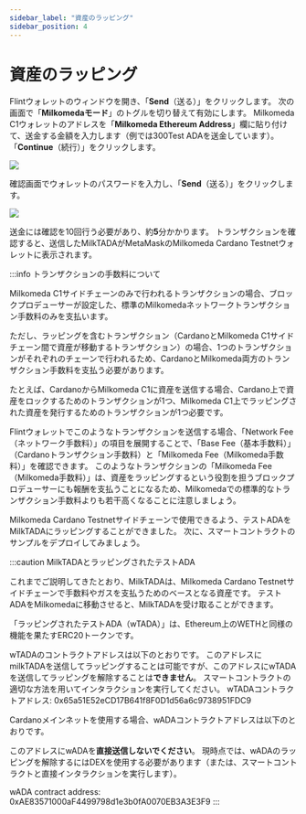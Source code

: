```yaml
---
sidebar_label: "資産のラッピング"
sidebar_position: 4
---
```


# 資産のラッピング

Flintウォレットのウィンドウを開き、「**Send**（送る）」をクリックします。 次の画面で「**Milkomedaモード**」のトグルを切り替えて有効にします。 Milkomeda C1ウォレットのアドレスを「**Milkomeda Ethereum Address**」欄に貼り付けて、送金する金額を入力します（例では300Test ADAを送金しています）。 「**Continue**（続行）」をクリックします。

![](/img/flint-wrap-tada.png)

確認画面でウォレットのパスワードを入力し、「**Send**（送る）」をクリックします。

![](/img/flint-wrap-tada-confirm.png)

送金には確認を10回行う必要があり、約**5**分かかります。 トランザクションを確認すると、送信したMilkTADAがMetaMaskのMilkomeda Cardano Testnetウォレットに表示されます。

:::info トランザクションの手数料について

Milkomeda C1サイドチェーンのみで行われるトランザクションの場合、ブロックプロデューサーが設定した、標準のMilkomedaネットワークトランザクション手数料のみを支払います。

ただし、ラッピングを含むトランザクション（CardanoとMilkomeda C1サイドチェーン間で資産が移動するトランザクション）の場合、1つのトランザクションがそれぞれのチェーンで行われるため、CardanoとMilkomeda両方のトランザクション手数料を支払う必要があります。

たとえば、CardanoからMilkomeda C1に資産を送信する場合、Cardano上で資産をロックするためのトランザクションが1つ、Milkomeda C1上でラッピングされた資産を発行するためのトランザクションが1つ必要です。

Flintウォレットでこのようなトランザクションを送信する場合、「Network Fee（ネットワーク手数料）」の項目を展開することで、「Base Fee（基本手数料）」（Cardanoトランザクション手数料）と「Milkomeda Fee（Milkomeda手数料）」を確認できます。 このようなトランザクションの「Milkomeda Fee（Milkomeda手数料）」は、資産をラッピングするという役割を担うブロックプロデューサーにも報酬を支払うことになるため、Milkomedaでの標準的なトランザクション手数料よりも若干高くなることに注意しましょう。

Milkomeda Cardano Testnetサイドチェーンで使用できるよう、テストADAをMilkTADAにラッピングすることができました。 次に、スマートコントラクトのサンプルをデプロイしてみましょう。

:::caution MilkTADAとラッピングされたテストADA

これまでご説明してきたとおり、MilkTADAは、Milkomeda Cardano Testnetサイドチェーンで手数料やガスを支払うためのベースとなる資産です。 テストADAをMilkomedaに移動させると、MilkTADAを受け取ることができます。

「ラッピングされたテストADA（wTADA）」は、Ethereum上のWETHと同様の機能を果たすERC20トークンです。

wTADAのコントラクトアドレスは以下のとおりです。 このアドレスにmilkTADAを送信してラッピングすることは可能ですが、このアドレスにwTADAを送信してラッピングを解除することは**できません**。 スマートコントラクトの適切な方法を用いてインタラクションを実行してください。 wTADAコントラクトアドレス: 0x65a51E52eCD17B641f8F0D1d56a6c9738951FDC9

Cardanoメインネットを使用する場合、wADAコントラクトアドレスは以下のとおりです。

このアドレスにwADAを**直接送信しないでください**。 現時点では、wADAのラッピングを解除するにはDEXを使用する必要があります（または、スマートコントラクトと直接インタラクションを実行します）。

wADA contract address: 0xAE83571000aF4499798d1e3b0fA0070EB3A3E3F9 :::
